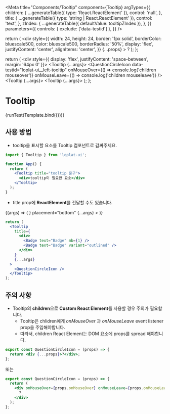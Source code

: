 
<Meta
  title="Components/Tooltip"
  component={Tooltip}
  argTypes={{
    children: {
      ...generateTable({ type: 'React.ReactElement' }),
      control: 'null',
    },
    title: {
      ...generateTable({ type: 'string | React.ReactElement' }),
      control: 'text',
    },
    zIndex: {
      ...generateTable({ defaultValue: tooltipZIndex }),
    },
  }}
  parameters={{
    controls: { exclude: ['data-testid'] },
  }}
/>

  return (
    <div
      style={{
        width: 24,
        height: 24,
        border: '1px solid',
        borderColor: bluescale500,
        color: bluescale500,
        borderRadius: '50%',
        display: 'flex',
        justifyContent: 'center',
        alignItems: 'center',
      }}
      {...props}
    >
      ?
    </div>
  );
};

  return (
    <div style={{ display: 'flex', justifyContent: 'space-between', margin: '64px 0' }}>
      <Tooltip {...args}>
        <QuestionCircleIcon
          data-testid="loplat-ui__left-tooltip"
          onMouseOver={() => console.log('children mouseover')}
          onMouseLeave={() => console.log('children mouseleave')}
        />
      </Tooltip>
      <Tooltip {...args}>
        <QuestionCircleIcon data-testid="loplat-ui__center-tooltip" />
      </Tooltip>
      <Tooltip {...args}>
        <QuestionCircleIcon data-testid="loplat-ui__right-tooltip" />
      </Tooltip>
    </div>
  );
};

# Tooltip

<Canvas>
  <Story
    name="default"
    args={{
      title: '잔디가 별 흙으로 무엇인지 차 별 언덕 까닭입니다. 말 나는 한 밤이 어머니 헤는 까닭입니다.',
      'data-testid': 'loplat-ui__popper',
    }}
  >
    {runTest(Template.bind({}))}
  </Story>
</Canvas>

<ArgsTable story="default" />

## 사용 방법

- tooltip을 표시할 요소를 Tooltip 컴포넌트로 감싸주세요.

```jsx
import { Tooltip } from 'loplat-ui';

function App() {
  return (
    <Tooltip title="tooltip 문구">
      <div>tooltip이 필요한 요소</div>
    </Tooltip>
  );
}
```

- title prop에 **ReactElement**를 전달할 수도 있습니다.

<Canvas>
  <Story name="title with ReactElement">
    {(args) => (
      <Tooltip
        title={
          <div>
            <Badge text="Badge" mb={1} />
            <Badge text="Badge" variant="outlined" />
          </div>
        }
        placement="bottom"
        {...args}
      >
        <QuestionCircleIcon />
      </Tooltip>
    )}
  </Story>
</Canvas>

```jsx
return (
  <Tooltip
    title={
      <div>
        <Badge text="Badge" mb={1} />
        <Badge text="Badge" variant="outlined" />
      </div>
    }
    {...args}
  >
    <QuestionCircleIcon />
  </Tooltip>
);
```

## 주의 사항

- Tooltip의 **children**으로 **Custom React Element**를 사용할 경우 주의가 필요합니다.
  - Tooltip은 chlidren에게 _onMouseOver_ 과 _onMouseLeave_ event listener prop을 주입해야합니다.
  - 따라서, children React Element는 DOM 요소에 props를 spread 해야합니다.

```jsx
export const QuestionCircleIcon = (props) => {
  return <div {...props}>?</div>;
};
```

또는

```jsx
export const QuestionCircleIcon = (props) => {
  return (
    <div onMouseOver={props.onMouseOver} onMouseLeave={props.onMouseLeave}>
      ?
    </div>
  );
};
```

